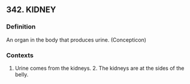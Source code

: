 ## 342. KIDNEY
### Definition
An organ in the body that produces urine. (Concepticon)

### Contexts
1. Urine comes from the kidneys. 2. The kidneys are at the sides of the belly.

